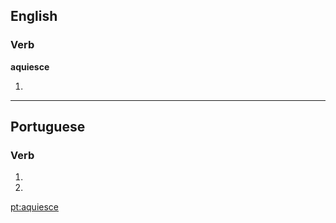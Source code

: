 ==English==

===Verb===
'''aquiesce'''

# {{misspelling of|acquiesce}}

----

==Portuguese==

===Verb===
{{pt-verb-form}}

# {{pt-verb form of|aquiescer|er|indicative|present|singular|third}}
# {{pt-verb form of|aquiescer|er|imperative|affirmative|singular|second}}

[[pt:aquiesce]]